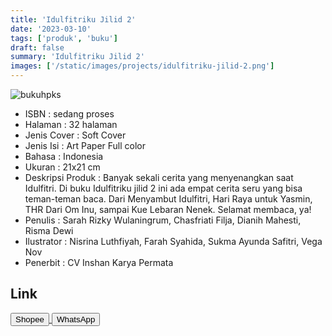 ```yaml
---
title: 'Idulfitriku Jilid 2'
date: '2023-03-10'
tags: ['produk', 'buku']
draft: false
summary: 'Idulfitriku Jilid 2'
images: ['/static/images/projects/idulfitriku-jilid-2.png']
---
```


![bukuhpks](/static/images/projects/idulfitriku-jilid-2.png)

- ISBN : sedang proses
- Halaman : 32 halaman
- Jenis Cover : Soft Cover
- Jenis Isi : Art Paper Full color
- Bahasa : Indonesia
- Ukuran : 21x21 cm
- Deskripsi Produk : Banyak sekali cerita yang menyenangkan saat Idulfitri. Di buku Idulfitriku jilid 2 ini ada empat cerita seru yang bisa teman-teman baca. Dari Menyambut Idulfitri, Hari Raya untuk Yasmin, THR Dari Om Inu, sampai Kue Lebaran Nenek. Selamat membaca, ya!
- Penulis : Sarah Rizky Wulaningrum, Chasfriati Filja, Dianih Mahesti, Risma Dewi
- Ilustrator : Nisrina Luthfiyah, Farah Syahida, Sukma Ayunda Safitri, Vega Nov
- Penerbit : CV Inshan Karya Permata

## Link

<div>
<a
  href="https://shopee.co.id/Idulfitriku-Jilid-2-i.826142690.23030725415?sp_atk=5da522a5-efe1-490d-8f4e-279720c65483&xptdk=5da522a5-efe1-490d-8f4e-279720c65483"
  target="_blank"
>
  <button className="btn-shopee">Shopee</button>
</a>

  <a href="https://wa.me/6281567891021" target="_blank">
    <button className="btn-wa">WhatsApp</button>
  </a>
</div>
